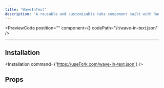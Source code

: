 ```yaml
---
title: 'WaveInText'
description: 'A reusable and customizable tabs component built with Radix UI and Motion. Supports smooth sliding highlight animations on tab triggers and fade-in/out transitions for tab content, making tab interactions visually engaging and accessible'
---
```


<PreviewCode postition="" component={<WaveInTextDemo />} codePath="/r/wave-in-text.json" />

---

## Installation

<Installation command={'https://useFork.com/wave-in-text.json'} />

## Props

<Table
  data={{
    children: {
      description: 'The text or elements to apply the wave-in animation to',
      type: 'React.ReactNode',
      default: null,
    },
    className: {
      description: 'Additional CSS classes for styling the container',
      type: 'string',
      default: '',
    },
    duration: {
      description: 'The duration of the wave-in animation in seconds',
      type: 'number',
      default: 0.5,
    },
    yOffset: {
      description: 'The vertical offset in pixels from which the text animates',
      type: 'number',
      default: 18,
    },
    blurAmount: {
      description: 'The amount of blur applied during the wave-in animation',
      type: 'number',
      default: 8,
    },
    isVisible: {
      description: 'Determines whether the wave-in animation should be visible',
      type: 'boolean',
      default: true,
    },
  }}
/>
